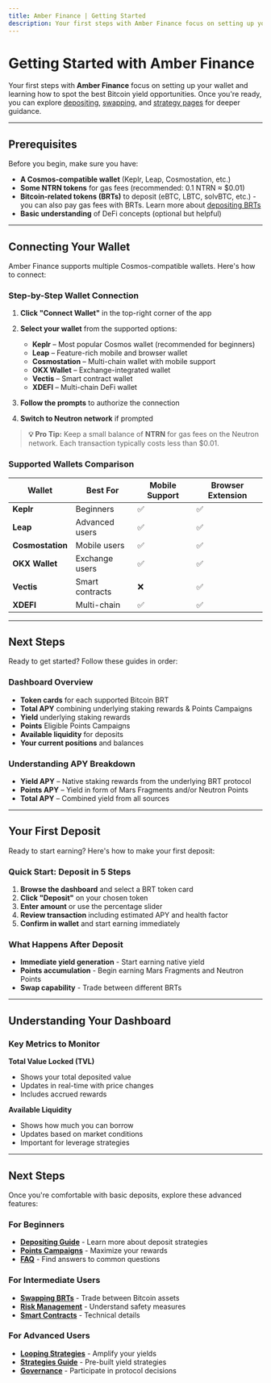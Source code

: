 ```yaml
---
title: Amber Finance | Getting Started
description: Your first steps with Amber Finance focus on setting up your wallet and learning how to spot the best Bitcoin yield opportunities. Complete guide to connecting wallets and making your first deposit.
---
```


# Getting Started with Amber Finance

Your first steps with **Amber Finance** focus on setting up your wallet and learning how to spot the best Bitcoin yield opportunities. Once you're ready, you can explore [depositing](/user-guide/depositing), [swapping](/user-guide/swaps), and [strategy pages](/user-guide/looping) for deeper guidance.

---

## Prerequisites

Before you begin, make sure you have:

- **A Cosmos-compatible wallet** (Keplr, Leap, Cosmostation, etc.)
- **Some NTRN tokens** for gas fees (recommended: 0.1 NTRN ≈ $0.01)
- **Bitcoin-related tokens (BRTs)** to deposit (eBTC, LBTC, solvBTC, etc.) - you can also pay gas fees with BRTs. Learn more about [depositing BRTs](/user-guide/depositing)
- **Basic understanding** of DeFi concepts (optional but helpful)

---

## Connecting Your Wallet

Amber Finance supports multiple Cosmos-compatible wallets. Here's how to connect:

### Step-by-Step Wallet Connection

1. **Click "Connect Wallet"** in the top-right corner of the app
2. **Select your wallet** from the supported options:
   - **Keplr** – Most popular Cosmos wallet (recommended for beginners)
   - **Leap** – Feature-rich mobile and browser wallet
   - **Cosmostation** – Multi-chain wallet with mobile support
   - **OKX Wallet** – Exchange-integrated wallet
   - **Vectis** – Smart contract wallet
   - **XDEFI** – Multi-chain DeFi wallet

3. **Follow the prompts** to authorize the connection
4. **Switch to Neutron network** if prompted

> **💡 Pro Tip:** Keep a small balance of **NTRN** for gas fees on the Neutron network. Each transaction typically costs less than $0.01.

### Supported Wallets Comparison

| Wallet           | Best For        | Mobile Support | Browser Extension |
| ---------------- | --------------- | -------------- | ----------------- |
| **Keplr**        | Beginners       | ✅             | ✅                |
| **Leap**         | Advanced users  | ✅             | ✅                |
| **Cosmostation** | Mobile users    | ✅             | ✅                |
| **OKX Wallet**   | Exchange users  | ✅             | ✅                |
| **Vectis**       | Smart contracts | ❌             | ✅                |
| **XDEFI**        | Multi-chain     | ✅             | ✅                |

---

## Next Steps

Ready to get started? Follow these guides in order:

### Dashboard Overview

- **Token cards** for each supported Bitcoin BRT
- **Total APY** combining underlying staking rewards & Points Campaigns
- **Yield** underlying staking rewards
- **Points** Eligible Points Campaigns
- **Available liquidity** for deposits
- **Your current positions** and balances

### Understanding APY Breakdown

- **Yield APY** – Native staking rewards from the underlying BRT protocol
- **Points APY** – Yield in form of Mars Fragments and/or Neutron Points
- **Total APY** – Combined yield from all sources

---

## Your First Deposit

Ready to start earning? Here's how to make your first deposit:

### Quick Start: Deposit in 5 Steps

1. **Browse the dashboard** and select a BRT token card
2. **Click "Deposit"** on your chosen token
3. **Enter amount** or use the percentage slider
4. **Review transaction** including estimated APY and health factor
5. **Confirm in wallet** and start earning immediately

### What Happens After Deposit

- **Immediate yield generation** - Start earning native yield
- **Points accumulation** - Begin earning Mars Fragments and Neutron Points
- **Swap capability** - Trade between different BRTs

---

## Understanding Your Dashboard

### Key Metrics to Monitor

**Total Value Locked (TVL)**

- Shows your total deposited value
- Updates in real-time with price changes
- Includes accrued rewards

**Available Liquidity**

- Shows how much you can borrow
- Updates based on market conditions
- Important for leverage strategies

---

## Next Steps

Once you're comfortable with basic deposits, explore these advanced features:

### For Beginners

- **[Depositing Guide](/user-guide/depositing)** - Learn more about deposit strategies
- **[Points Campaigns](/user-guide/points-campaigns)** - Maximize your rewards
- **[FAQ](/faq)** - Find answers to common questions

### For Intermediate Users

- **[Swapping BRTs](/user-guide/swaps)** - Trade between Bitcoin assets
- **[Risk Management](/risk_management)** - Understand safety measures
- **[Smart Contracts](/smart_contracts)** - Technical details

### For Advanced Users

- **[Looping Strategies](/user-guide/looping)** - Amplify your yields
- **[Strategies Guide](/strategies)** - Pre-built yield strategies
- **[Governance](/governance)** - Participate in protocol decisions
